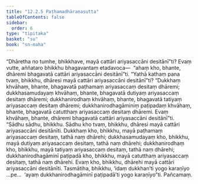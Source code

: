```yaml
---
title: "12.2.5 Paṭhamadhāraṇasutta"
tableOfContents: false
sidebar:
  order: 6
type: "tipitaka"
basket: "su"
book: "sn-maha"
---
```



<DynamicBreadcrumb />

<Division number="1085" book="sn-maha" bookNo="14" page="374">

<Paragraph number="2240" book="sn-maha">
“Dhāretha no tumhe, bhikkhave, mayā cattāri ariyasaccāni desitānī”ti? Evaṃ vutte, aññataro bhikkhu bhagavantaṃ etadavoca—  “ahaṃ kho, bhante, dhāremi bhagavatā cattāri ariyasaccāni desitānī”ti. “Yathā kathaṃ pana tvaṃ, bhikkhu, dhāresi mayā cattāri ariyasaccāni desitānī”ti? “Dukkhaṃ khvāhaṃ, bhante, bhagavatā paṭhamaṃ ariyasaccaṃ desitaṃ dhāremi; dukkhasamudayaṃ khvāhaṃ, bhante, bhagavatā dutiyaṃ ariyasaccaṃ desitaṃ dhāremi; dukkhanirodhaṃ khvāhaṃ, bhante, bhagavatā tatiyaṃ ariyasaccaṃ desitaṃ dhāremi; dukkhanirodhagāminiṃ paṭipadaṃ khvāhaṃ, bhante, bhagavatā catutthaṃ ariyasaccaṃ desitaṃ dhāremi. Evaṃ khvāhaṃ, bhante, dhāremi bhagavatā cattāri ariyasaccāni desitānī”ti.
</Paragraph>

<Paragraph number="2241" book="sn-maha">
“Sādhu sādhu, bhikkhu. Sādhu kho tvaṃ, bhikkhu, dhāresi mayā cattāri ariyasaccāni desitānīti. Dukkhaṃ kho, bhikkhu, mayā paṭhamaṃ ariyasaccaṃ desitaṃ, tathā naṃ dhārehi; dukkhasamudayaṃ kho, bhikkhu, mayā dutiyaṃ ariyasaccaṃ desitaṃ, tathā naṃ dhārehi; dukkhanirodhaṃ kho, bhikkhu, mayā tatiyaṃ ariyasaccaṃ desitaṃ, tathā naṃ dhārehi; dukkhanirodhagāminī paṭipadā kho, bhikkhu, mayā catutthaṃ ariyasaccaṃ desitaṃ, tathā naṃ dhārehi. Evaṃ kho, bhikkhu, dhārehi mayā cattāri ariyasaccāni desitānīti.
</Paragraph>

<Paragraph number="2242" book="sn-maha">
Tasmātiha, bhikkhu, ‘idaṃ dukkhan’ti yogo karaṇīyo …pe…  ‘ayaṃ dukkhanirodhagāminī paṭipadā’ti yogo karaṇīyo”ti.

</Paragraph>
</Division>

<Paragraph number="2243" type="center" book="sn-maha">
Pañcamaṃ.
</Paragraph>